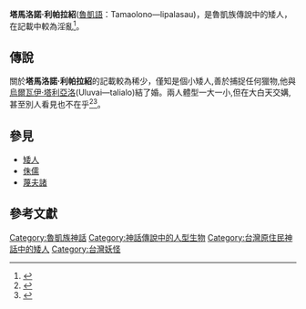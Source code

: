 {{expert|subject=臺灣原住民族}}

'''塔馬洛諾·利帕拉紹'''([[魯凱語|魯凱語]]：Tamaolono―lipalasau)，是魯凱族傳說中的矮人，在記載中較為淫亂<ref name="台灣南島民族的族群與遷徙">{{cite book |author=[[李壬癸|李壬癸]] |title=《台灣南島民族的族群與遷徙》 |url=http://ccsdb.ncl.edu.tw/ccs/image/001523319_0579.pdf |publisher=[[前衛|前衛]] |year=2011-01-01 |isbn=9789578016606 }}</ref>{{Rp|593}}。

== 傳說 ==
關於'''塔馬洛諾·利帕拉紹'''的記載較為稀少，僅知是個小矮人,善於捕捉任何獵物,他與[[烏爾瓦伊·塔利亞洛|烏爾瓦伊·塔利亞洛]](Uluvai―talialo)結了婚。兩人體型一大一小,但在大白天交媾,甚至別人看見也不在乎<ref name="粟種與火種：臺灣原住民族的神話與傳說化">{{cite book |author=[[鹿憶鹿|鹿憶鹿]] |title=《粟種與火種：臺灣原住民族的神話與傳說》 |url=https://www.books.com.tw/products/0010754743 |publisher=[[秀威經典|秀威經典]] |year=2017-06-23 |isbn=9789869468671 |access-date=2021-02-25 |archive-date=2020-04-07 |archive-url=https://web.archive.org/web/20200407234321/https://www.books.com.tw/products/0010754743 |dead-url=no }}</ref>{{Rp|231}}<ref name="神話與兒童文學--以原住民兒童文學為例">{{cite web|author=黃玉蘭 |title=神話與兒童文學--以原住民兒童文學為例 |url=http://elib.lib.nttu.edu.tw/theses/Full_Text/ntttc/DSC/90/NTC90-008-5270-N017.pdf |publisher=兒童文學研究所 |work=[[國立臺東大學|臺東師範學院]] |accessdate=2001 }}</ref>{{Rp|202}}。

== 參見 ==
*[[矮人|矮人]]
*[[侏儒|侏儒]]
*[[蔑夫諸|蔑夫諸]]

== 參考文獻 ==
{{reflist}}

{{Myth-stub}}
{{魯凱族神話}}
[[Category:魯凱族神話|Category:魯凱族神話]]
[[Category:神話傳說中的人型生物|Category:神話傳說中的人型生物]]
[[Category:台灣原住民神話中的矮人|Category:台灣原住民神話中的矮人]]
[[Category:台灣妖怪|Category:台灣妖怪]]